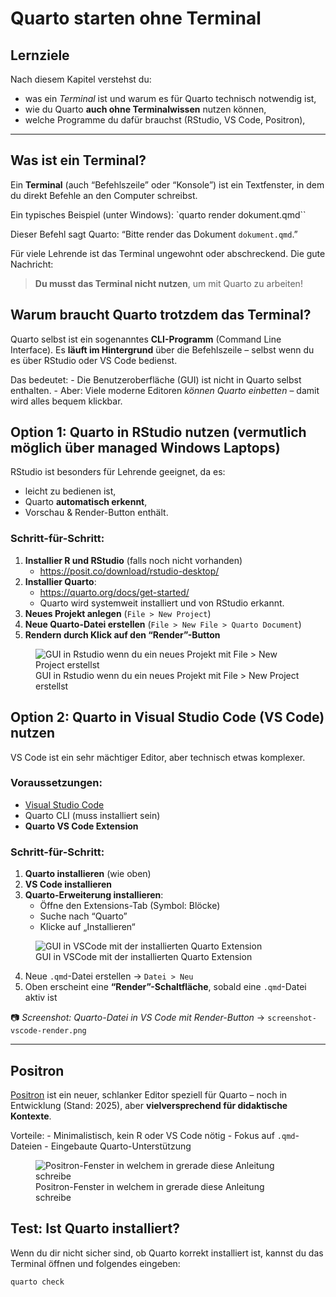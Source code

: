 # Quarto starten ohne Terminal

## Lernziele

Nach diesem Kapitel verstehst du:

- was ein *Terminal* ist und warum es für Quarto technisch notwendig ist,
- wie du Quarto **auch ohne Terminalwissen** nutzen können,
- welche Programme du dafür brauchst (RStudio, VS Code, Positron),

---

## Was ist ein Terminal?

Ein **Terminal** (auch "Befehlszeile" oder "Konsole") ist ein Textfenster, in dem du direkt Befehle an den Computer schreibst.

Ein typisches Beispiel (unter Windows):
`quarto render dokument.qmd``

Dieser Befehl sagt Quarto: "Bitte render das Dokument `dokument.qmd`."

Für viele Lehrende ist das Terminal ungewohnt oder abschreckend. Die gute Nachricht:

> **Du musst das Terminal nicht nutzen**, um mit Quarto zu arbeiten!

## Warum braucht Quarto trotzdem das Terminal?

Quarto selbst ist ein sogenanntes **CLI-Programm** (Command Line Interface). Es **läuft im Hintergrund** über die Befehlszeile – selbst wenn du es über RStudio oder VS Code bedienst.

Das bedeutet:
- Die Benutzeroberfläche (GUI) ist nicht in Quarto selbst enthalten.
- Aber: Viele moderne Editoren *können Quarto einbetten* – damit wird alles bequem klickbar.


## Option 1: Quarto in RStudio nutzen (vermutlich möglich über managed Windows Laptops)

RStudio ist besonders für Lehrende geeignet, da es:

- leicht zu bedienen ist,
- Quarto **automatisch erkennt**,
- Vorschau & Render-Button enthält.

### Schritt-für-Schritt:

1. **Installier R und RStudio** (falls noch nicht vorhanden)
   - [https://posit.co/download/rstudio-desktop/](https://posit.co/download/rstudio-desktop/)

2. **Installier Quarto**:
   - [https://quarto.org/docs/get-started/](https://quarto.org/docs/get-started/)
   - Quarto wird systemweit installiert und von RStudio erkannt.

3. **Neues Projekt anlegen** (`File > New Project`)
4. **Neue Quarto-Datei erstellen** (`File > New File > Quarto Document`)
5. **Rendern durch Klick auf den "Render"-Button**


![GUI in Rstudio wenn du ein neues Projekt mit File > New Project erstellst](screenshots/gui_projekt.png){#fig-gui}



## Option 2: Quarto in Visual Studio Code (VS Code) nutzen

VS Code ist ein sehr mächtiger Editor, aber technisch etwas komplexer.

### Voraussetzungen:

- [Visual Studio Code](https://code.visualstudio.com/)
- Quarto CLI (muss installiert sein)
- **Quarto VS Code Extension**

### Schritt-für-Schritt:

1. **Quarto installieren** (wie oben)
2. **VS Code installieren**
3. **Quarto-Erweiterung installieren**:
   - Öffne den Extensions-Tab (Symbol: Blöcke)
   - Suche nach "Quarto"
   - Klicke auf „Installieren“

![GUI in VSCode mit der installierten Quarto Extension](screenshots/gui_vscode.png){#fig-gui}

4. Neue `.qmd`-Datei erstellen → `Datei > Neu`
5. Oben erscheint eine **"Render"-Schaltfläche**, sobald eine `.qmd`-Datei aktiv ist

📷 *Screenshot: Quarto-Datei in VS Code mit Render-Button* → `screenshot-vscode-render.png`

---

## Positron

[Positron](https://posit.co/blog/positron/) ist ein neuer, schlanker Editor speziell für Quarto – noch in Entwicklung (Stand: 2025), aber **vielversprechend für didaktische Kontexte**.

Vorteile:
- Minimalistisch, kein R oder VS Code nötig
- Fokus auf `.qmd`-Dateien
- Eingebaute Quarto-Unterstützung

![Positron-Fenster in welchem in grerade diese Anleitung schreibe](screenshots/gui_positron_inception.png){#fig-gui}


## Test: Ist Quarto installiert?

Wenn du dir nicht sicher sind, ob Quarto korrekt installiert ist, kannst du  das Terminal öffnen und folgendes eingeben:

```bash
quarto check
```
